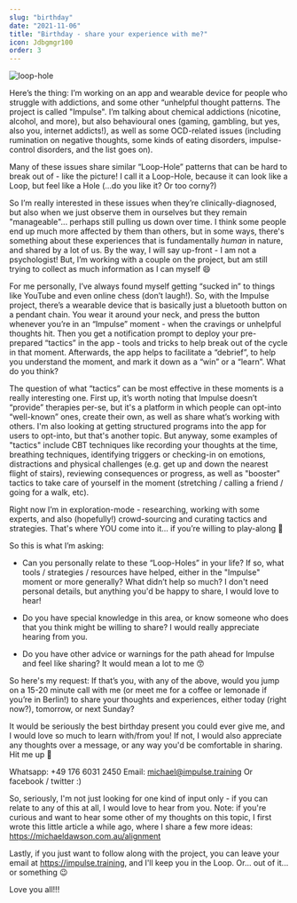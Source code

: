 ```yaml
---
slug: "birthday"
date: "2021-11-06"
title: "Birthday - share your experience with me?"
icon: Jdbgmgr100
order: 3
---
```


![loop-hole](/blog-images/loop-hole.png)

Here’s the thing: I’m working on an app and wearable device for people who struggle with addictions, and some other “unhelpful thought patterns. The project is called "Impulse". I’m talking about chemical addictions (nicotine, alcohol, and more), but also behavioural ones (gaming, gambling, but yes, also you, internet addicts!), as well as some OCD-related issues (including rumination on negative thoughts, some kinds of eating disorders, impulse-control disorders, and the list goes on).

Many of these issues share similar “Loop-Hole” patterns that can be hard to break out of - like the picture! I call it a Loop-Hole, because it can look like a Loop, but feel like a Hole (...do you like it? Or too corny?)

So I’m really interested in these issues when they’re clinically-diagnosed, but also when we just observe them in ourselves but they remain "manageable"... perhaps still pulling us down over time. I think some people end up much more affected by them than others, but in some ways, there's something about these experiences that is fundamentally _human_ in nature, and shared by a lot of us.
By the way, I will say up-front - I am not a psychologist! But, I’m working with a couple on the project, but am still trying to collect as much information as I can myself 😄

For me personally, I’ve always found myself getting “sucked in” to things like YouTube and even online chess (don’t laugh!).
So, with the Impulse project, there’s a wearable device that is basically just a bluetooth button on a pendant chain. You wear it around your neck, and press the button whenever you’re in an “Impulse” moment - when the cravings or unhelpful thoughts hit. Then you get a notification prompt to deploy your pre-prepared “tactics” in the app - tools and tricks to help break out of the cycle in that moment. Afterwards, the app helps to facilitate a “debrief”, to help you understand the moment, and mark it down as a “win” or a “learn”. What do you think?

The question of what “tactics” can be most effective in these moments is a really interesting one. First up, it’s worth noting that Impulse doesn’t “provide” therapies per-se, but it's a platform in which people can opt-into “well-known” ones, create their own, as well as share what’s working with others. I'm also looking at getting structured programs into the app for users to opt-into, but that's another topic.
But anyway, some examples of "tactics" include CBT techniques like recording your thoughts at the time, breathing techniques, identifying triggers or checking-in on emotions, distractions and physical challenges (e.g. get up and down the nearest flight of stairs), reviewing consequences or progress, as well as "booster" tactics to take care of yourself in the moment (stretching / calling a friend / going for a walk, etc).

Right now I’m in exploration-mode - researching, working with some experts, and also (hopefully!) crowd-sourcing and curating tactics and strategies. That's where YOU come into it... if you’re willing to play-along 🎲

So this is what I’m asking:

- Can you personally relate to these “Loop-Holes” in your life? If so, what tools / strategies / resources have helped, either in the "Impulse" moment or more generally? What didn’t help so much? I don't need personal details, but anything you'd be happy to share, I would love to hear!

- Do you have special knowledge in this area, or know someone who does that you think might be willing to share? I would really appreciate hearing from you.

- Do you have other advice or warnings for the path ahead for Impulse and feel like sharing? It would mean a lot to me 😙

So here's my request: If that’s you, with any of the above, would you jump on a 15-20 minute call with me (or meet me for a coffee or lemonade if you’re in Berlin!) to share your thoughts and experiences, either today (right now?), tomorrow, or next Sunday?

It would be seriously the best birthday present you could ever give me, and I would love so much to learn with/from you! If not, I would also appreciate any thoughts over a message, or any way you'd be comfortable in sharing. Hit me up 🤗

Whatsapp: +49 176 6031 2450
Email: michael@impulse.training
Or facebook / twitter :)

So, seriously, I'm not just looking for one kind of input only - if you can relate to any of this at all, I would love to hear from you.
Note: if you're curious and want to hear some other of my thoughts on this topic, I first wrote this little article a while ago, where I share a few more ideas: https://michaeldawson.com.au/alignment

Lastly, if you just want to follow along with the project, you can leave your email at https://impulse.training, and I'll keep you in the Loop. Or... out of it... or something 😉

Love you all!!!
